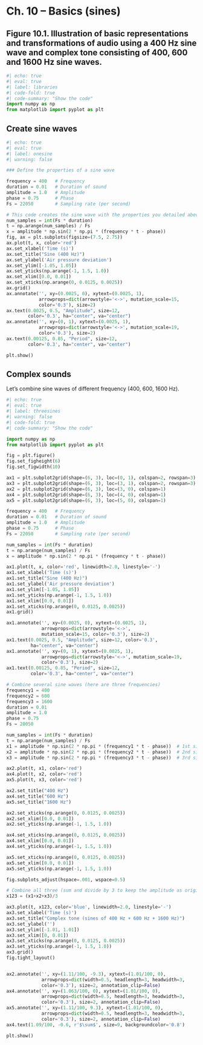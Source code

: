 
# Ch. 10 – Basics (sines)

## Figure 10.1. Illustration of basic representations and transformations of audio using a 400 Hz sine wave and complex tone consisting of 400, 600 and 1600 Hz sine waves.

```python
#| echo: true
#| eval: true
#| label: libraries
#| code-fold: true
#| code-summary: "Show the code"
import numpy as np
from matplotlib import pyplot as plt 
```

## Create sine waves

```python
#| echo: true
#| eval: true
#| label: onesine
#| warning: false

### Define the properties of a sine wave

frequency = 400   # Frequency
duration = 0.01   # Duration of sound
amplitude = 1.0   # Amplitude
phase = 0.75      # Phase
Fs = 22050        # Sampling rate (per second)

# This code creates the sine wave with the properties you detailed above
num_samples = int(Fs * duration) 
t = np.arange(num_samples) / Fs
x = amplitude * np.sin(2 * np.pi * (frequency * t - phase))
fig, ax = plt.subplots(figsize=(7.5, 2.75))
ax.plot(t, x, color='red')
ax.set_xlabel('Time (s)')
ax.set_title("Sine (400 Hz)")
ax.set_ylabel('Air pressure deviation')
ax.set_ylim([-1.05, 1.05])
ax.set_yticks(np.arange(-1, 1.5, 1.0)) 
ax.set_xlim([0.0, 0.01])
ax.set_xticks(np.arange(0, 0.0125, 0.0025)) 
ax.grid()
ax.annotate('', xy=(0.0025, 0), xytext=(0.0025, 1), 
            arrowprops=dict(arrowstyle='<->', mutation_scale=15, 
            color='0.3'), size=2)
ax.text(0.0025, 0.5, "Amplitude", size=12, 
        color='0.3', ha="center", va="center")
ax.annotate('', xy=(0, 1), xytext=(0.0025, 1), 
            arrowprops=dict(arrowstyle='<->', mutation_scale=19, 
            color='0.3'), size=2)
ax.text(0.00125, 0.85, "Period", size=12, 
        color='0.3', ha="center", va="center")

plt.show()


```

## Complex sounds

Let's combine sine waves of different frequency (400, 600, 1600 Hz).

```python
#| echo: true
#| eval: true
#| label: threesines
#| warning: false
#| code-fold: true
#| code-summary: "Show the code"

import numpy as np
from matplotlib import pyplot as plt 

fig = plt.figure()
fig.set_figheight(6)
fig.set_figwidth(10)

ax1 = plt.subplot2grid(shape=(6, 3), loc=(0, 1), colspan=2, rowspan=3)
ax3 = plt.subplot2grid(shape=(6, 3), loc=(3, 1), colspan=2, rowspan=3)
ax2 = plt.subplot2grid(shape=(6, 3), loc=(3, 0), colspan=1)
ax4 = plt.subplot2grid(shape=(6, 3), loc=(4, 0), colspan=1)
ax5 = plt.subplot2grid(shape=(6, 3), loc=(5, 0), colspan=1)

frequency = 400   # Frequency
duration = 0.01   # Duration of sound
amplitude = 1.0   # Amplitude
phase = 0.75      # Phase
Fs = 22050        # Sampling rate (per second)

num_samples = int(Fs * duration) 
t = np.arange(num_samples) / Fs
x = amplitude * np.sin(2 * np.pi * (frequency * t - phase))

ax1.plot(t, x, color='red', linewidth=2.0, linestyle='-')
ax1.set_xlabel('Time (s)')
ax1.set_title("Sine (400 Hz)")
ax1.set_ylabel('Air pressure deviation')
ax1.set_ylim([-1.05, 1.05])
ax1.set_yticks(np.arange(-1, 1.5, 1.0)) 
ax1.set_xlim([0.0, 0.01])
ax1.set_xticks(np.arange(0, 0.0125, 0.0025)) 
ax1.grid()

ax1.annotate('', xy=(0.0025, 0), xytext=(0.0025, 1), 
             arrowprops=dict(arrowstyle='<->', 
             mutation_scale=15, color='0.3'), size=2)
ax1.text(0.0025, 0.5, "Amplitude", size=12, color='0.3', 
         ha="center", va="center")
ax1.annotate('', xy=(0, 1), xytext=(0.0025, 1), 
             arrowprops=dict(arrowstyle='<->', mutation_scale=19, 
             color='0.3'), size=2)
ax1.text(0.00125, 0.85, "Period", size=12, 
         color='0.3', ha="center", va="center")

# Combine several sine waves (here are three frequencies)
frequency1 = 400  
frequency2 = 600
frequency3 = 1600
duration = 0.01
amplitude = 1.0
phase = 0.75
Fs = 20050

num_samples = int(Fs * duration)
t = np.arange(num_samples) / Fs
x1 = amplitude * np.sin(2 * np.pi * (frequency1 * t - phase))  # 1st sine
x2 = amplitude * np.sin(2 * np.pi * (frequency2 * t - phase))  # 2nd sine
x3 = amplitude * np.sin(2 * np.pi * (frequency3 * t - phase))  # 3rd sine

ax2.plot(t, x1, color='red')
ax4.plot(t, x2, color='red')
ax5.plot(t, x3, color='red')

ax2.set_title("400 Hz")
ax4.set_title("600 Hz")
ax5.set_title("1600 Hz")

ax2.set_xticks(np.arange(0, 0.0125, 0.0025)) 
ax2.set_xlim([0.0, 0.01])
ax2.set_yticks(np.arange(-1, 1.5, 1.0)) 

ax4.set_xticks(np.arange(0, 0.0125, 0.0025)) 
ax4.set_xlim([0.0, 0.01])
ax4.set_yticks(np.arange(-1, 1.5, 1.0)) 

ax5.set_xticks(np.arange(0, 0.0125, 0.0025)) 
ax5.set_xlim([0.0, 0.01])
ax5.set_yticks(np.arange(-1, 1.5, 1.0)) 

fig.subplots_adjust(hspace=.001, wspace=0.5)

# Combine all three (sum and divide by 3 to keep the amplitude as original)
x123 = (x1+x2+x3)/3

ax3.plot(t, x123, color='blue', linewidth=2.0, linestyle='-')
ax3.set_xlabel('Time (s)')
ax3.set_title("Complex tone (sines of 400 Hz + 600 Hz + 1600 Hz)")
ax3.set_ylabel('')
ax3.set_ylim([-1.01, 1.01])
ax3.set_xlim([0, 0.01])
ax3.set_xticks(np.arange(0, 0.0125, 0.0025)) 
ax3.set_yticks(np.arange(-1, 1.5, 1.0)) 
ax3.grid()
fig.tight_layout()


ax2.annotate('', xy=(1.11/100, -9.3), xytext=(1.01/100, 0), 
             arrowprops=dict(width=0.5, headlength=3, headwidth=3, 
             color='0.3'), size=2, annotation_clip=False)
ax4.annotate('', xy=(1.063/100, 0), xytext=(1.01/100, 0), 
             arrowprops=dict(width=0.5, headlength=3, headwidth=3, 
             color='0.3'), size=2, annotation_clip=False)
ax5.annotate('', xy=(1.11/100, 9.3), xytext=(1.01/100, 0),
             arrowprops=dict(width=0.5, headlength=3, headwidth=3, 
             color='0.3'), size=2, annotation_clip=False)
ax4.text(1.09/100, -0.6, r'$\sum$', size=9, backgroundcolor='0.8')

plt.show()

```
